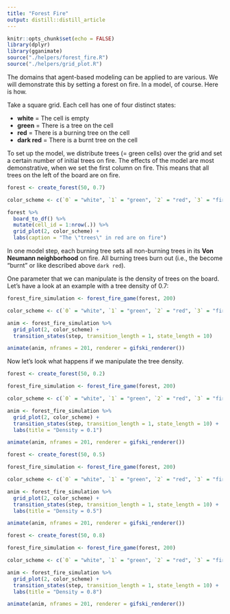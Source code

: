 ```yaml
---
title: "Forest Fire"
output: distill::distill_article
---
```


```r
knitr::opts_chunk$set(echo = FALSE)
library(dplyr)
library(gganimate)
source("./helpers/forest_fire.R")
source("./helpers/grid_plot.R")
```

The domains that agent-based modeling can be applied to are various.
We will demonstrate this by setting a forest on fire.
In a model, of course.
Here is how.

Take a square grid.
Each cell has one of four distinct states:

* **white** = The cell is empty
* **green** = There is a tree on the cell
* **red** = There is a burning tree on the cell
* **dark red** = There is a burnt tree on the cell

To set up the model, we distribute trees (= green cells) over the grid and set a certain number of initial trees on fire.
The effects of the model are most demonstrative, when we set the first column on fire.
This means that all trees on the left of the board are on fire.

```r
forest <- create_forest(50, 0.7)

color_scheme <- c(`0` = "white", `1` = "green", `2` = "red", `3` = "firebrick")

forest %>%
  board_to_df() %>% 
  mutate(cell_id = 1:nrow(.)) %>% 
  grid_plot(2, color_scheme) +
  labs(caption = "The \"trees\" in red are on fire")
```


In one model step, each burning tree sets all non-burning trees in its **Von Neumann neighborhood** on fire.
All burning trees burn out (i.e., the become "burnt" or like described above `dark red`).

One parameter that we can manipulate is the density of trees on the board.
Let's have a look at an example with a tree density of 0.7:

```r
forest_fire_simulation <- forest_fire_game(forest, 200)

color_scheme <- c(`0` = "white", `1` = "green", `2` = "red", `3` = "firebrick")

anim <- forest_fire_simulation %>% 
  grid_plot(2, color_scheme) +
  transition_states(step, transition_length = 1, state_length = 10)

animate(anim, nframes = 201, renderer = gifski_renderer())
```


Now let's look what happens if we manipulate the tree density.

```r
forest <- create_forest(50, 0.2)

forest_fire_simulation <- forest_fire_game(forest, 200)

color_scheme <- c(`0` = "white", `1` = "green", `2` = "red", `3` = "firebrick")

anim <- forest_fire_simulation %>% 
  grid_plot(2, color_scheme) +
  transition_states(step, transition_length = 1, state_length = 10) +
  labs(title = "Density = 0.1")

animate(anim, nframes = 201, renderer = gifski_renderer())
```

```r
forest <- create_forest(50, 0.5)

forest_fire_simulation <- forest_fire_game(forest, 200)

color_scheme <- c(`0` = "white", `1` = "green", `2` = "red", `3` = "firebrick")

anim <- forest_fire_simulation %>% 
  grid_plot(2, color_scheme) +
  transition_states(step, transition_length = 1, state_length = 10) +
  labs(title = "Density = 0.5")

animate(anim, nframes = 201, renderer = gifski_renderer())
```

```r
forest <- create_forest(50, 0.8)

forest_fire_simulation <- forest_fire_game(forest, 200)

color_scheme <- c(`0` = "white", `1` = "green", `2` = "red", `3` = "firebrick")

anim <- forest_fire_simulation %>% 
  grid_plot(2, color_scheme) +
  transition_states(step, transition_length = 1, state_length = 10) +
  labs(title = "Density = 0.8")

animate(anim, nframes = 201, renderer = gifski_renderer())
```




























